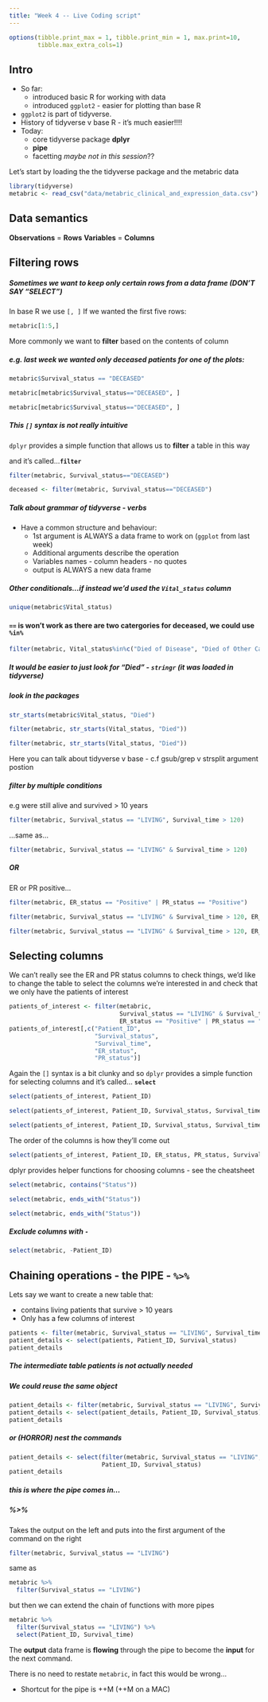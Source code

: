 ```yaml
---
title: "Week 4 -- Live Coding script"
---
```


```r
options(tibble.print_max = 1, tibble.print_min = 1, max.print=10, 
        tibble.max_extra_cols=1)
```


## Intro 

* So far:
    - introduced basic R for working with data
    - introduced `ggplot2` - easier for plotting than base R
* `ggplot2` is part of tidyverse.
* History of tidyverse v base R - it's much easier!!!!
* Today:
    - core tidyverse package **dplyr**
    - **pipe**
    - facetting *maybe not in this session*??

Let's start by loading the the tidyverse package and the metabric data

```r
library(tidyverse)
metabric <- read_csv("data/metabric_clinical_and_expression_data.csv")
```

## Data semantics

**Observations** = **Rows**
**Variables** = **Columns**

## Filtering rows

##### Sometimes we want to ***keep*** only certain rows from a data frame (DON'T SAY "SELECT")

In base R we use `[, ]`
If we wanted the first five rows:

```r
metabric[1:5,]
```

More commonly we want to **filter** based on the contents of column

##### e.g. last week we wanted only deceased patients for one of the plots:

```r
metabric$Survival_status == "DECEASED"

metabric[metabric$Survival_status=="DECEASED", ]
```

```r
metabric[metabric$Survival_status=="DECEASED", ]
```

##### This `[]` syntax is not really intuitive

`dplyr` provides a simple function that allows us to **filter** a table in this 
way

and it's called...**`filter`**

```r
filter(metabric, Survival_status=="DECEASED")

deceased <- filter(metabric, Survival_status=="DECEASED")
```

##### Talk about grammar of tidyverse - **verbs**
* Have a common structure and behaviour:
    * 1st argument is ALWAYS a data frame to work on (`ggplot` from last week)
    * Additional arguments describe the operation
    * Variables names - column headers - no quotes
    * output is ALWAYS a new data frame
    
##### Other conditionals...if instead we'd used the `Vital_status` column

```r
unique(metabric$Vital_status)
```

#### `==` is won't work as there are two catergories for deceased, we could use `%in%`

```r
filter(metabric, Vital_status%in%c("Died of Disease", "Died of Other Causes"))
```

##### It would be easier to just look for "Died" - `stringr` (it was loaded in tidyverse)
##### look in the packages

```r
str_starts(metabric$Vital_status, "Died")

filter(metabric, str_starts(Vital_status, "Died"))
```

```r
filter(metabric, str_starts(Vital_status, "Died"))
```

Here you can talk about tidyverse v base - c.f gsub/grep v strsplit argument postion

##### filter by multiple conditions

e.g were still alive and survived > 10 years

```r
filter(metabric, Survival_status == "LIVING", Survival_time > 120)
```

...same as...

```r
filter(metabric, Survival_status == "LIVING" & Survival_time > 120)
```

##### **OR**

ER or PR positive...

```r
filter(metabric, ER_status == "Positive" | PR_status == "Positive")

filter(metabric, Survival_status == "LIVING" & Survival_time > 120, ER_status == "Positive" | PR_status == "Positive")
```

```r
filter(metabric, Survival_status == "LIVING" & Survival_time > 120, ER_status == "Positive" | PR_status == "Positive")
```

## Selecting columns

We can't really see the ER and PR status columns to check things, we'd like to 
change the table to select the columns we're interested in and check that we 
only have the patients of interest

```r
patients_of_interest <- filter(metabric, 
                               Survival_status == "LIVING" & Survival_time > 120, 
                               ER_status == "Positive" | PR_status == "Positive")
patients_of_interest[,c("Patient_ID", 
                        "Survival_status", 
                        "Survival_time", 
                        "ER_status", 
                        "PR_status")]
```

Again the `[]` syntax is a bit clunky and so `dplyr` provides a simple function 
for selecting columns and it's called...
**`select`**

```r
select(patients_of_interest, Patient_ID)

select(patients_of_interest, Patient_ID, Survival_status, Survival_time, ER_status, PR_status)
```

```r
select(patients_of_interest, Patient_ID, Survival_status, Survival_time, ER_status, PR_status)
```

The order of the columns is how they'll come out

```r
select(patients_of_interest, Patient_ID, ER_status, PR_status, Survival_status, Survival_time)
```

dplyr provides helper functions for choosing columns - see the cheatsheet

```r
select(metabric, contains("Status"))

select(metabric, ends_with("Status"))
```

```r
select(metabric, ends_with("Status"))
```

##### Exclude columns with **`-`**

```r
select(metabric, -Patient_ID)
```

## Chaining operations - the PIPE - `%>%`

Lets say we want to create a new table that:  

* contains living patients that survive > 10 years   
* Only has a few columns of interest
  
```r
patients <- filter(metabric, Survival_status == "LIVING", Survival_time > 120)
patient_details <- select(patients, Patient_ID, Survival_status)
patient_details
```

##### The intermediate table **patients** is not actually needed

##### We could reuse the same object

```r
patient_details <- filter(metabric, Survival_status == "LIVING", Survival_time > 120)
patient_details <- select(patient_details, Patient_ID, Survival_status)
patient_details
```

##### or (HORROR) nest the commands

```r
patient_details <- select(filter(metabric, Survival_status == "LIVING", Survival_time > 120), 
                          Patient_ID, Survival_status)
patient_details
```

##### this is where the pipe comes in...

##### %>%

Takes the output on the left and puts into the first argument of the command on 
the right

```r
filter(metabric, Survival_status == "LIVING")
```

same as

```r
metabric %>%
  filter(Survival_status == "LIVING")
```

but then we can extend the chain of functions with more pipes


```r
metabric %>%
  filter(Survival_status == "LIVING") %>% 
  select(Patient_ID, Survival_time)
```

The **output** data frame is **flowing** through the pipe to become the 
**input** for the next command.

There is no need to restate `metabric`, in fact this would be wrong...

* Shortcut for the pipe is <Ctrl>+<Shift>+M (<CMD>+<SHIFT>+M on a MAC)











